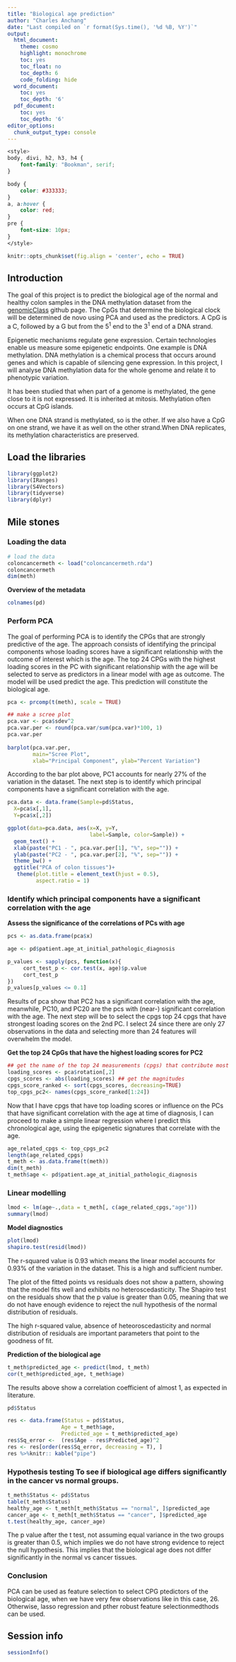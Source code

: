 ```yaml
---
title: "Biological age prediction"
author: "Charles Anchang"
date: "Last compiled on `r format(Sys.time(), '%d %B, %Y')`"
output:
  html_document:
    theme: cosmo
    highlight: monochrome
    toc: yes
    toc_float: no
    toc_depth: 6
    code_folding: hide
  word_document:
    toc: yes
    toc_depth: '6'
  pdf_document:
    toc: yes
    toc_depth: '6'
editor_options:
  chunk_output_type: console
---
```


```css
<style>
body, divi, h2, h3, h4 {
    font-family: "Bookman", serif;
}

body {
    color: #333333;
}
a, a:hover {
    color: red;
}
pre {
    font-size: 10px;
}
</style>
```

```r
knitr::opts_chunk$set(fig.align = 'center', echo = TRUE)
```

## Introduction

The goal of this project is to predict the biological age of the normal and healthy colon samples in the DNA methylation dataset from the [genomicClass](https://github.com/genomicsclass/coloncancermeth/blob/master/data/coloncancermeth.rda) github page. The CpGs that determine the biological clock will be determined de novo using PCA and used as the predictors. A CpG is a C, followed by a G but from the  $5^1$ end to the  $3^1$ end of a DNA strand.

Epigenetic mechanisms regulate gene expression. Certain technologies enable us measure some epigenetic endpoints. One example is DNA methylation. DNA methylation is a chemical process that occurs around genes and which is capable of silencing gene expression. In this project, I will analyse DNA methylation data for the whole genome and relate it to phenotypic variation.

It has been studied that when part of a genome is methylated, the gene close to it is not expressed. It is inherited at mitosis. Methylation often occurs at CpG islands.

When one DNA strand is methylated, so is the other. If we also have a CpG on one strand, we have it as well on the other strand.When DNA replicates, its methylation characteristics are preserved.

## Load the libraries

```r
library(ggplot2)
library(IRanges)
library(S4Vectors)
library(tidyverse)
library(dplyr)
```

## Mile stones

### Loading the data

```r
# load the data
coloncancermeth <- load("coloncancermeth.rda")
coloncancermeth
dim(meth)
```

**Overview of the metadata**

```r
colnames(pd)
```

### Perform PCA

The goal of performing PCA is to identify the CPGs that are strongly predictive of the age. The approach consists of identifying the principal components whose loading scores have a significant relationship with the outcome of interest which is the age. The top 24 CPGs with the highest loading scores in the PC with significant relationship with the age will be selected to serve as predictors in a linear model with age as outcome. The model will be used predict the age. This prediction will constitute the biological age.

```r
pca <- prcomp(t(meth), scale = TRUE)

## make a scree plot
pca.var <- pca$sdev^2
pca.var.per <- round(pca.var/sum(pca.var)*100, 1)
pca.var.per
 
barplot(pca.var.per, 
        main="Scree Plot", 
        xlab="Principal Component", ylab="Percent Variation")
```

According to the bar plot above, PC1 accounts for nearly 27% of the variation in the dataset. The next step is to identify which principal components have a significant correlation with the age.

```r
pca.data <- data.frame(Sample=pd$Status,
  X=pca$x[,1],
  Y=pca$x[,2])

ggplot(data=pca.data, aes(x=X, y=Y, 
						  label=Sample, color=Sample)) +
  geom_text() +
  xlab(paste("PC1 - ", pca.var.per[1], "%", sep="")) +
  ylab(paste("PC2 - ", pca.var.per[2], "%", sep="")) +
  theme_bw() +
  ggtitle("PCA of colon tissues")+
   theme(plot.title = element_text(hjust = 0.5),
         aspect.ratio = 1)
```

### Identify which principal components have a significant correlation with the age

**Assess the significance of the correlations of PCs with age**

```r
pcs <- as.data.frame(pca$x)

age <- pd$patient.age_at_initial_pathologic_diagnosis

p_values <- sapply(pcs, function(x){
	 cort_test_p <- cor.test(x, age)$p.value
	 cort_test_p
})
p_values[p_values <= 0.1]
```

Results of pca show that PC2 has a significant correlation with the age, meanwhile, PC10, and PC20 are the pcs with (near-) significant correlation with the age. The next step will be to select the cpgs top 24 cpgs that have strongest loading scores on the 2nd PC. I select 24 since there are only 27 observations in the data and selecting more than 24 features will overwhelm the model.

**Get the top 24 CpGs that have the highest loading scores for PC2**

```r
## get the name of the top 24 measurements (cpgs) that contribute most to pc1.
loading_scores <- pca$rotation[,2]
cpgs_scores <- abs(loading_scores) ## get the magnitudes
cpgs_score_ranked <- sort(cpgs_scores, decreasing=TRUE)
top_cpgs_pc2<- names(cpgs_score_ranked[1:24])
```

Now that I have cpgs that have top loading scores or influence on the PCs that have significant correlation with the age at time of diagnosis, I can proceed to make a simple linear regression where I predict this chronological age, using the epigenetic signatures that correlate with the age.

```r
age_related_cpgs <- top_cpgs_pc2
length(age_related_cpgs)
t_meth <- as.data.frame(t(meth))
dim(t_meth)
t_meth$age <- pd$patient.age_at_initial_pathologic_diagnosis
```

### Linear modelling

```r
lmod <- lm(age~.,data = t_meth[, c(age_related_cpgs,"age")])
summary(lmod)
```

**Model diagnostics**

```r
plot(lmod)
shapiro.test(resid(lmod))
```

The r-squared value is 0.93 which means the linear model accounts for 0.93% of the variation in the dataset. This is a high and sufficient number.

The plot of the fitted points vs residuals does not show a pattern, showing that the model fits well and exhibits no heteroscedasticity. The Shapiro test on the residuals show that the p value is greater than 0.05, meaning that we do not have enough evidence to reject the null hypothesis of the normal distribution of residuals. 

The high r-squared value, absence of heteoroscedasticity and normal distribution of residuals are important parameters that point to the goodness of fit.

**Prediction of the biological age**

```r
t_meth$predicted_age <- predict(lmod, t_meth)
cor(t_meth$predicted_age, t_meth$age)
```

The results above show a correlation coefficient of almost 1, as expected in literature.

```r
pd$Status
```

```r
res <- data.frame(Status = pd$Status,
				 Age = t_meth$age,
				 Predicted_age = t_meth$predicted_age)
res$Sq_error <-  (res$Age - res$Predicted_age)^2
res <- res[order(res$Sq_error, decreasing = T), ]
res %>%knitr:: kable("pipe")
```

### Hypothesis testing To see if biological age differs significantly in the cancer vs normal groups.

```r
t_meth$Status <- pd$Status
table(t_meth$Status)
healthy_age <- t_meth[t_meth$Status == "normal", ]$predicted_age
cancer_age <- t_meth[t_meth$Status == "cancer", ]$predicted_age
t.test(healthy_age, cancer_age)
```

The p value after the t test, not assuming equal variance in the two groups is greater than 0.5, which implies we do not have strong evidence to reject the null hypothesis. This implies that the biological age does not differ significantly in the normal vs cancer tissues.

### Conclusion

PCA can be used as feature selection to select CPG ptedictors of the biological age, when we have very few observations like in this case, 26. Otherwise, lasso regression and pther robust feature selectionmedthods can be used.

## Session info

```r
sessionInfo()
```

